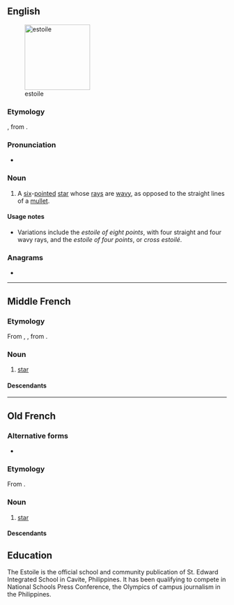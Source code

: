 ==English==
[[Image:Héraldique meuble Estoile.svg|thumb|150px|estoile]]

===Etymology===
{{etyl|fro|en}}, from {{etyl|la|en}} {{m|la|stēlla}}.

===Pronunciation===
* {{IPA|/ɪˈstɔɪl/|lang=en}}

===Noun===
{{en-noun}}

# {{lb|en|heraldiccharge}} A [[six]]-[[pointed]] [[star]] whose [[rays]] are [[wavy]], as opposed to the straight lines of a [[mullet]].

====Usage notes====
* Variations include the ''estoile of eight points'', with four straight and four wavy rays, and the ''estoile of four points'', or ''cross estoilé''.

===Anagrams===
* {{anagrams|en|etoiles|étoiles}}

----

==Middle French==

===Etymology===
From {{inh|frm|fro|estoile}}, {{m|fro|esteile}}, from {{inh|frm|la|stēlla}}.

===Noun===
{{frm-noun|f}}

# [[star]]

====Descendants====
{{etymtree|frm|la|stella}}

----

==Old French==

===Alternative forms===
* {{l|fro|esteile}}

===Etymology===
From {{inh|fro|la|stēlla}}.

===Noun===
{{fro-noun|f}}

# [[star]]

====Descendants====
{{etymtree|fro|la|stella}}


==Education==

The Estoile is the official school and community publication of St. Edward Integrated School in Cavite, Philippines. It has been qualifying to compete in National Schools Press Conference, the Olympics of campus journalism in the Philippines.